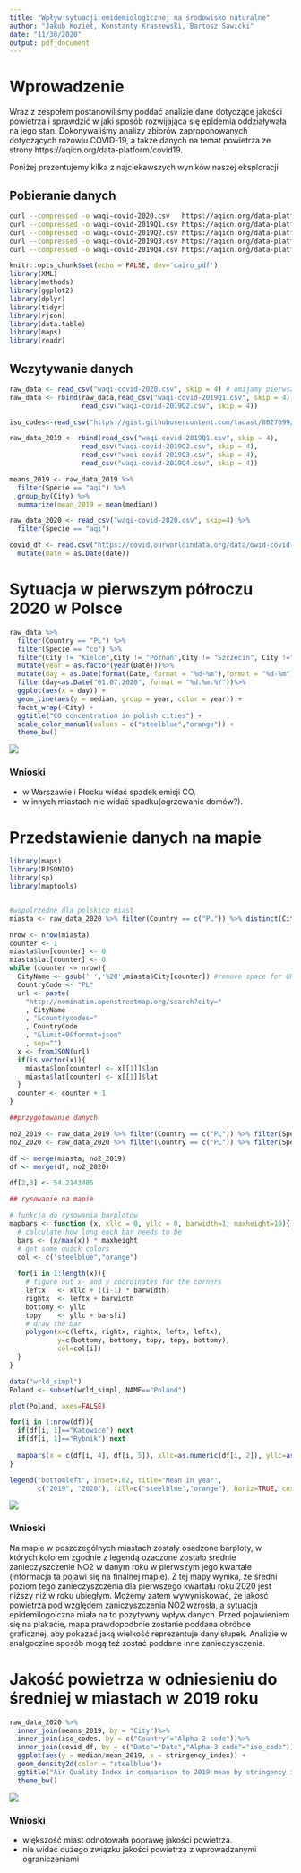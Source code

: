 ```yaml
---
title: "Wpływ sytuacji emidemiologicznej na środowisko naturalne"
author: "Jakub Kozieł, Konstanty Kraszewski, Bartosz Sawicki"
date: "11/30/2020"
output: pdf_document
---
```


# Wprowadzenie
Wraz z zespołem postanowiliśmy poddać analizie dane dotyczące jakości powietrza i sprawdzić w jaki sposób rozwijająca się epidemia oddziaływała na jego stan. Dokonywaliśmy analizy zbiorów zaproponowanych dotyczących rozowju COVID-19, a takze danych na temat powietrza ze strony https://aqicn.org/data-platform/covid19.

Poniżej prezentujemy kilka z najciekawszych wyników naszej eksploracji 

## Pobieranie danych

```bash
curl --compressed -o waqi-covid-2020.csv   https://aqicn.org/data-platform/covid19/report/19780-07745f90/2020
curl --compressed -o waqi-covid-2019Q1.csv https://aqicn.org/data-platform/covid19/report/19780-07745f90/2019Q1
curl --compressed -o waqi-covid-2019Q2.csv https://aqicn.org/data-platform/covid19/report/19780-07745f90/2019Q2
curl --compressed -o waqi-covid-2019Q3.csv https://aqicn.org/data-platform/covid19/report/19780-07745f90/2019Q3
curl --compressed -o waqi-covid-2019Q4.csv https://aqicn.org/data-platform/covid19/report/19780-07745f90/2019Q4
```



```r
knitr::opts_chunk$set(echo = FALSE, dev='cairo_pdf')
library(XML)
library(methods)
library(ggplot2)
library(dplyr)
library(tidyr)
library(rjson)
library(data.table)
library(maps)
library(readr)
```

## Wczytywanie danych

```r
raw_data <- read_csv("waqi-covid-2020.csv", skip = 4) # omijamy pierwsze 4 wiersze, jakieś nagłówki
raw_data <- rbind(raw_data,read_csv("waqi-covid-2019Q1.csv", skip = 4),
                  read_csv("waqi-covid-2019Q2.csv", skip = 4))

iso_codes<-read_csv("https://gist.githubusercontent.com/tadast/8827699/raw/f5cac3d42d16b78348610fc4ec301e9234f82821/countries_codes_and_coordinates.csv")

raw_data_2019 <- rbind(read_csv("waqi-covid-2019Q1.csv", skip = 4),
                  read_csv("waqi-covid-2019Q2.csv", skip = 4),
                  read_csv("waqi-covid-2019Q3.csv", skip = 4),
                  read_csv("waqi-covid-2019Q4.csv", skip = 4))

means_2019 <- raw_data_2019 %>%
  filter(Specie == "aqi") %>% 
  group_by(City) %>%
  summarize(mean_2019 = mean(median))

raw_data_2020 <- read_csv("waqi-covid-2020.csv", skip=4) %>%
  filter(Specie == "aqi")

covid_df <- read.csv("https://covid.ourworldindata.org/data/owid-covid-data.csv") %>% 
  mutate(Date = as.Date(date))
```

# Sytuacja w pierwszym półroczu 2020 w Polsce

```r

raw_data %>% 
  filter(Country == "PL") %>%
  filter(Specie == "co") %>% 
  filter(City != "Kielce",City != "Poznań",City != "Szczecin", City !="Tarnów")%>% #nie mają wszystkich lat
  mutate(year = as.factor(year(Date)))%>%
  mutate(day = as.Date(format(Date, format = "%d-%m"),format = "%d-%m"))%>%
  filter(day<as.Date("01.07.2020", format = "%d.%m.%Y"))%>%
  ggplot(aes(x = day)) + 
  geom_line(aes(y = median, group = year, color = year)) +
  facet_wrap(~City) + 
  ggtitle("CO concentration in polish cities") +
  scale_color_manual(values = c("steelblue","orange")) +
  theme_bw()
```

![](co_plot.png)

### Wnioski

- w Warszawie i Płocku widać spadek emisji CO.
- w innych miastach nie widać spadku(ogrzewanie domów?).

# Przedstawienie danych na mapie

```r
library(maps)
library(RJSONIO)
library(sp)
library(maptools)


#wspolrzedne dla polskich miast
miasta <- raw_data_2020 %>% filter(Country == c("PL")) %>% distinct(City) %>% select(City)

nrow <- nrow(miasta)
counter <- 1
miasta$lon[counter] <- 0
miasta$lat[counter] <- 0
while (counter <= nrow){
  CityName <- gsub(' ','%20',miasta$City[counter]) #remove space for URLs
  CountryCode <- "PL"
  url <- paste(
    "http://nominatim.openstreetmap.org/search?city="
    , CityName
    , "&countrycodes="
    , CountryCode
    , "&limit=9&format=json"
    , sep="")
  x <- fromJSON(url)
  if(is.vector(x)){
    miasta$lon[counter] <- x[[1]]$lon
    miasta$lat[counter] <- x[[1]]$lat    
  }
  counter <- counter + 1
}

##przygotowanie danych

no2_2019 <- raw_data_2019 %>% filter(Country == c("PL")) %>% filter(Specie == "no2") %>% group_by(City) %>% summarise(mean2019 = mean(median))
no2_2020 <- raw_data_2020 %>% filter(Country == c("PL")) %>% filter(Specie == "no2") %>% group_by(City) %>% summarise(mean2020 = mean(median))

df <- merge(miasta, no2_2019)
df <- merge(df, no2_2020)

df[2,3] <- 54.2143405

## rysowanie na mapie

# funkcja do rysowania barplotow
mapbars <- function (x, xllc = 0, yllc = 0, barwidth=1, maxheight=10){
  # calculate how long each bar needs to be
  bars <- (x/max(x)) * maxheight
  # get some quick colors
  col <- c("steelblue","orange")
  
  for(i in 1:length(x)){
    # figure out x- and y coordinates for the corners
    leftx   <- xllc + ((i-1) * barwidth)
    rightx  <- leftx + barwidth
    bottomy <- yllc
    topy    <- yllc + bars[i]
    # draw the bar
    polygon(x=c(leftx, rightx, rightx, leftx, leftx),
            y=c(bottomy, bottomy, topy, topy, bottomy),
            col=col[i])
  }
}

data("wrld_simpl")
Poland <- subset(wrld_simpl, NAME=="Poland")

plot(Poland, axes=FALSE)

for(i in 1:nrow(df)){
  if(df[i, 1]=="Katowice") next
  if(df[i, 1]=="Rybnik") next
  
  mapbars(x = c(df[i, 4], df[i, 5]), xllc=as.numeric(df[i, 2]), yllc=as.numeric(df[i, 3]) , barwidth=.17, maxheight=0.8 )
}

legend("bottomleft", inset=.02, title="Mean in year",
       c("2019", "2020"), fill=c("steelblue","orange"), horiz=TRUE, cex=0.8)

```

![](mapa.png)


### Wnioski
Na mapie w poszczególnych miastach zostały osadzone barploty, w których kolorem zgodnie z legendą ozaczone zostało średnie zanieczyszczenie NO2 w danym roku w pierwszym jego kwartale (informacja ta pojawi się na finalnej mapie). Z tej mapy wynika, że średni poziom tego zanieczyszczenia dla pierwszego kwartału roku 2020 jest niższy niż w roku ubiegłym. Możemy zatem wywyniskować, że jakość powietrza pod względem zaniczyszczenia NO2 wzrosła, a sytuacja epidemilogoiczna miała na to pozytywny wpływ.danych. Przed pojawieniem się na plakacie, mapa prawdopodbnie zostanie poddana obróbce graficznej, aby pokazać jaką wielkość reprezentuje dany słupek. Analizie w analgoczine sposób mogą też zostać poddane inne zanieczysczenia.


# Jakość powietrza w odniesieniu do średniej w miastach w 2019 roku

```r
raw_data_2020 %>%
  inner_join(means_2019, by = "City")%>%
  inner_join(iso_codes, by = c("Country"="Alpha-2 code"))%>%
  inner_join(covid_df, by = c("Date"="Date","Alpha-3 code"="iso_code")) %>%
  ggplot(aes(y = median/mean_2019, x = stringency_index)) + 
  geom_density2d(color = "steelblue")+
  ggtitle("Air Quality Index in comparison to 2019 mean by stringency index")+
  theme_bw()

```

![](density_plot.png)

### Wnioski

- większość miast odnotowała poprawę jakości powietrza.
- nie widać dużego związku jakości powietrza z wprowadzanymi ograniczeniami

